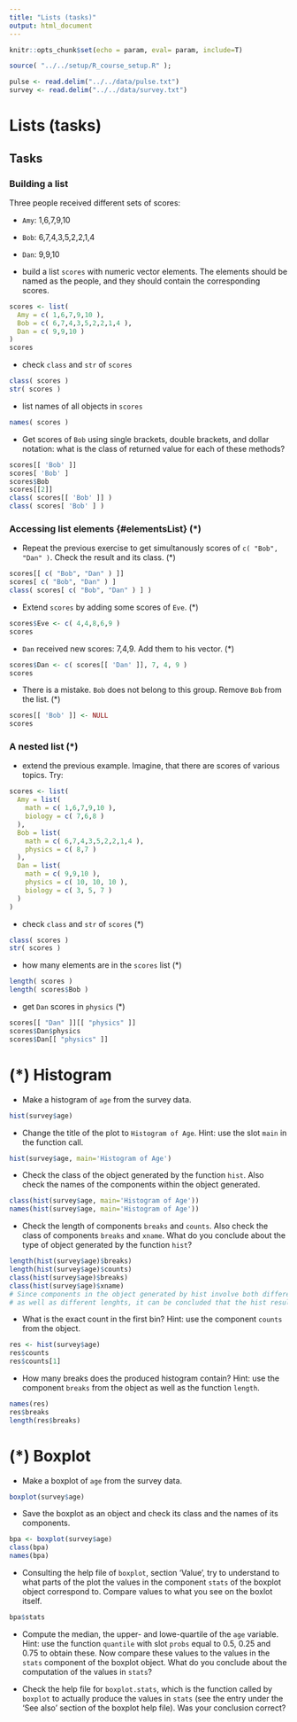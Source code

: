 ```yaml
---
title: "Lists (tasks)"
output: html_document
---
```

```r
knitr::opts_chunk$set(echo = param, eval= param, include=T)
```


```r
source( "../../setup/R_course_setup.R" );
```

```r
pulse <- read.delim("../../data/pulse.txt")
survey <- read.delim("../../data/survey.txt")
```


# Lists (tasks)

## Tasks

### Building a list {#createList}

Three people received different sets of scores:

- `Amy`: 1,6,7,9,10
- `Bob`: 6,7,4,3,5,2,2,1,4
- `Dan`: 9,9,10

- build a list `scores` with numeric vector elements. The elements should be named as the people, and they should contain the corresponding scores.
```r
scores <- list(
  Amy = c( 1,6,7,9,10 ),
  Bob = c( 6,7,4,3,5,2,2,1,4 ),
  Dan = c( 9,9,10 )
)
scores
```

- check `class` and `str` of `scores`
```r
class( scores )
str( scores )
```

- list names of all objects in `scores`
```r
names( scores )
```

- Get scores of `Bob` using single brackets, double brackets, and dollar notation: what is the class of returned value for each of these methods?

```r
scores[[ 'Bob' ]]
scores[ 'Bob' ]
scores$Bob
scores[[2]]
class( scores[[ 'Bob' ]] )
class( scores[ 'Bob' ] )
```

### Accessing list elements {#elementsList} (*)

- Repeat the previous exercise to get simultanously scores of `c( "Bob", "Dan" )`. Check the result and its class. (*)

```r
scores[[ c( "Bob", "Dan" ) ]]
scores[ c( "Bob", "Dan" ) ]
class( scores[ c( "Bob", "Dan" ) ] )
```

- Extend `scores` by adding some scores of `Eve`. (*)

```r
scores$Eve <- c( 4,4,8,6,9 )
scores
```

- `Dan` received new scores: 7,4,9. Add them to his vector. (*)

```r
scores$Dan <- c( scores[[ 'Dan' ]], 7, 4, 9 )
scores
```

- There is a mistake. `Bob` does not belong to this group. Remove `Bob` from the list. (*)

```r
scores[[ 'Bob' ]] <- NULL
scores
```

### A nested list (*)

- extend the previous example. Imagine, that there are scores of various topics. Try:
```r
scores <- list(
  Amy = list(
    math = c( 1,6,7,9,10 ),
    biology = c( 7,6,8 )
  ),
  Bob = list(
    math = c( 6,7,4,3,5,2,2,1,4 ),
    physics = c( 8,7 )
  ),
  Dan = list(
    math = c( 9,9,10 ),
    physics = c( 10, 10, 10 ),
    biology = c( 3, 5, 7 )
  )
)
```

- check `class` and `str` of `scores` (*)
```r
class( scores )
str( scores )
```

- how many elements are in the `scores` list (*)
```r
length( scores )
length( scores$Bob )
```

- get `Dan` scores in `physics` (*)
```r
scores[[ "Dan" ]][[ "physics" ]]
scores$Dan$physics
scores$Dan[[ "physics" ]]
```


# (*) Histogram

- Make a histogram of `age` from the survey data.

```r
hist(survey$age)
```

- Change the title of the plot to `Histogram of Age`. Hint: use the slot `main` in the function call.

```r
hist(survey$age, main='Histogram of Age')
```

- Check the class of the object generated by the function `hist`. Also check the names of the components within the object generated.

```r
class(hist(survey$age, main='Histogram of Age'))
names(hist(survey$age, main='Histogram of Age'))
```

- Check the length of components `breaks` and `counts`. Also check the class of components `breaks` and `xname`. What do you conclude about the type of object generated by the function `hist`?

```r
length(hist(survey$age)$breaks)
length(hist(survey$age)$counts)
class(hist(survey$age)$breaks)
class(hist(survey$age)$xname)
# Since components in the object generated by hist involve both different classes 
# as well as different lenghts, it can be concluded that the hist result object is a list 
```

- What is the exact count in the first bin? Hint: use the component `counts` from the object.

```r
res <- hist(survey$age)
res$counts
res$counts[1]
```

- How many breaks does the produced histogram contain? Hint: use the component `breaks` from the object as well as the function `length`.

```r
names(res)
res$breaks
length(res$breaks)
```

# (*) Boxplot

- Make a boxplot of `age` from the survey data.

```r
boxplot(survey$age)
```

- Save the boxplot as an object and check its class and the names of its components.

```r
bpa <- boxplot(survey$age)
class(bpa)
names(bpa)
```

- Consulting the help file of `boxplot`, section 'Value', try to understand to what parts of the plot the values in the component `stats` of the boxplot object correspond to. Compare values to what you see on the boxlot itself.

```r
bpa$stats
```

- Compute the median, the upper- and lowe-quartile of the `age` variable. Hint: use the function `quantile` with slot `probs` equal to 0.5, 0.25 and 0.75 to obtain these. Now compare these values to the values in the `stats` component of the boxplot object. What do you conclude about the computation of the values in `stats`?

- Check the help file for `boxplot.stats`, which is the function called by `boxplot` to actually produce the values in `stats` (see the entry under the 'See also' section of the boxplot help file). Was your conclusion correct?

